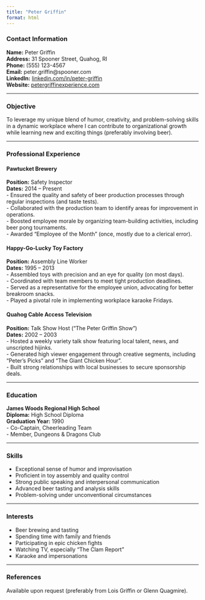 ```yaml
---
title: "Peter Griffin"
format: html
---
```


### Contact Information

**Name:** Peter Griffin  
**Address:** 31 Spooner Street, Quahog, RI  
**Phone:** (555) 123-4567  
**Email:** peter.griffin@spooner.com  
**LinkedIn:** [linkedin.com/in/peter-griffin](https://www.linkedin.com/in/peter-griffin-7628a6177/)  
**Website:** [petergriffinexperience.com](https://www.fox.com/family-guy/)

---

### Objective

To leverage my unique blend of humor, creativity, and problem-solving skills in a dynamic workplace where I can contribute to organizational growth while learning new and exciting things (preferably involving beer).

---

### Professional Experience

#### **Pawtucket Brewery**  

**Position:** Safety Inspector  
**Dates:** 2014 – Present  
- Ensured the quality and safety of beer production processes through regular inspections (and taste tests).  
- Collaborated with the production team to identify areas for improvement in operations.  
- Boosted employee morale by organizing team-building activities, including beer pong tournaments.  
- Awarded "Employee of the Month" (once, mostly due to a clerical error).

#### **Happy-Go-Lucky Toy Factory**  

**Position:** Assembly Line Worker  
**Dates:** 1995 – 2013  
- Assembled toys with precision and an eye for quality (on most days).  
- Coordinated with team members to meet tight production deadlines.  
- Served as a representative for the employee union, advocating for better breakroom snacks.  
- Played a pivotal role in implementing workplace karaoke Fridays.

#### **Quahog Cable Access Television** 

**Position:** Talk Show Host ("The Peter Griffin Show")  
**Dates:** 2002 – 2003  
- Hosted a weekly variety talk show featuring local talent, news, and unscripted hijinks.  
- Generated high viewer engagement through creative segments, including "Peter's Picks" and "The Giant Chicken Hour".  
- Built strong relationships with local businesses to secure sponsorship deals.

---

### Education

**James Woods Regional High School**  
**Diploma:** High School Diploma  
**Graduation Year:** 1990  
- Co-Captain, Cheerleading Team  
- Member, Dungeons & Dragons Club  

---

### Skills

- Exceptional sense of humor and improvisation  
- Proficient in toy assembly and quality control  
- Strong public speaking and interpersonal communication  
- Advanced beer tasting and analysis skills  
- Problem-solving under unconventional circumstances  

---

### Interests

- Beer brewing and tasting  
- Spending time with family and friends  
- Participating in epic chicken fights  
- Watching TV, especially "The Clam Report"  
- Karaoke and impersonations  

---

### References

Available upon request (preferably from Lois Griffin or Glenn Quagmire).


